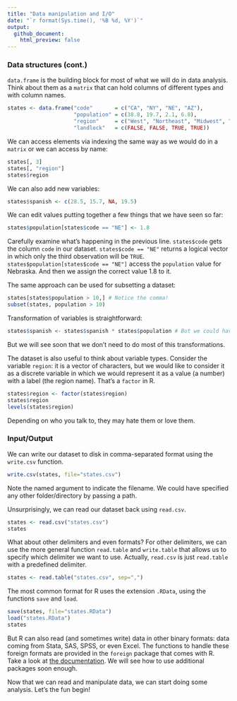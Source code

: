 ```yaml
--- 
title: "Data manipulation and I/O"
date: "`r format(Sys.time(), '%B %d, %Y')`"
output: 
  github_document:
    html_preview: false
---
```


### Data structures (cont.)

`data.frame` is the building block for most of what we will do in data analysis. Think about them as a `matrix` that can hold columns of different types and with column names.

```r
states <- data.frame("code"       = c("CA", "NY", "NE", "AZ"), 
                     "population" = c(38.8, 19.7, 2.1, 6.8), 
                     "region"     = c("West", "Northeast", "Midwest", "West"), 
                     "landlock"   = c(FALSE, FALSE, TRUE, TRUE))
```

We can access elements via indexing the same way as we would do in a `matrix` or we can access by name:
```r
states[, 3] 
states[, "region"]
states$region
```

We can also add new variables:

```r
states$spanish <- c(28.5, 15.7, NA, 19.5)
```

We can edit values putting together a few things that we have seen so far:

```r
states$population[states$code == "NE"] <- 1.8
```

Carefully examine what's happening in the previous line. `states$code` gets the column `code` in our dataset. `states$code == "NE"` returns a logical vector in which only the third observation will be `TRUE`. `states$population[states$code == "NE"]` access the `population` value for Nebraska. And then we assign the correct value 1.8 to it.

The same approach can be used for subsetting a dataset:
```r
states[states$population > 10,] # Notice the comma!
subset(states, population > 10)
```

Transformation of variables is straightforward:
```r
states$spanish <- states$spanish * states$population # But we could have used a new variable
```

But we will see soon that we don't need to do most of this transformations.

The dataset is also useful to think about variable types. Consider the variable
`region`: it is a vector of characters, but we would like to consider it as a
discrete variable in which we would represent it as a value (a number) with a
label (the region name). That's a `factor` in R.

```r
states$region <- factor(states$region)
states$region
levels(states$region)
```

Depending on who you talk to, they may hate them or love them. 

### Input/Output

We can write our dataset to disk in comma-separated format using the `write.csv` function. 

```r
write.csv(states, file="states.csv")
```

Note the named argument to indicate the filename. We could have specified any
other folder/directory by passing a path.

Unsurprisingly, we can read our dataset back using `read.csv`.
```r
states <- read.csv("states.csv")
states
```

What about other delimiters and even formats? For other delimiters, we can use
the more general function `read.table` and `write.table` that allows us to
specify which delimiter we want to use. Actually, `read.csv` is just
`read.table` with a predefined delimiter.

```r
states <- read.table("states.csv", sep=",")
```

The most common format for R uses the extension `.RData`, using the functions
`save` and `load`.

```r
save(states, file="states.RData")
load("states.RData")
states
```

But R can also read (and sometimes write) data in other binary formats: data
coming from Stata, SAS, SPSS, or even Excel. The functions to handle these
foreign formats are provided in the `foreign` package that comes with R. Take a
look at
[the documentation](https://cran.r-project.org/web/packages/foreign/index.html).
We will see how to use additional packages soon enough. 

Now that we can read and manipulate data, we can start doing some analysis. Let's the fun begin!
